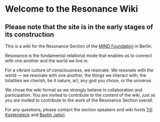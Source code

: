 # Welcome to the Resonance Wiki

## Please note that the site is in the early stages of its construction

This is a wiki for the Resonance Section of the [MIND Foundation](https://www.mind-foundation.org/) in Berlin. 

Resonance is the fundamental relational mode that enables us to connect with one another and the world we live in.

For a vibrant culture of consciousness, we resonate. We resonate with the world — we resonate with one another, the things we interact with, the totalities we cherish, be it nature, art, any god you chose, or the universe. 

We chose the wiki format as we strongly believe in collaboration and participation. You are invited to contribute to the content of the wiki, just as you are invited to contribute to the work of the Resonance Section overall. 

For any questions, please contact the section speakers and wiki hosts [Till Kastendieck](mailto:till.kastendieck@hu-berlin.de) and [Bastin Jafari](mailto:bastin.jafari@gmail.com).
